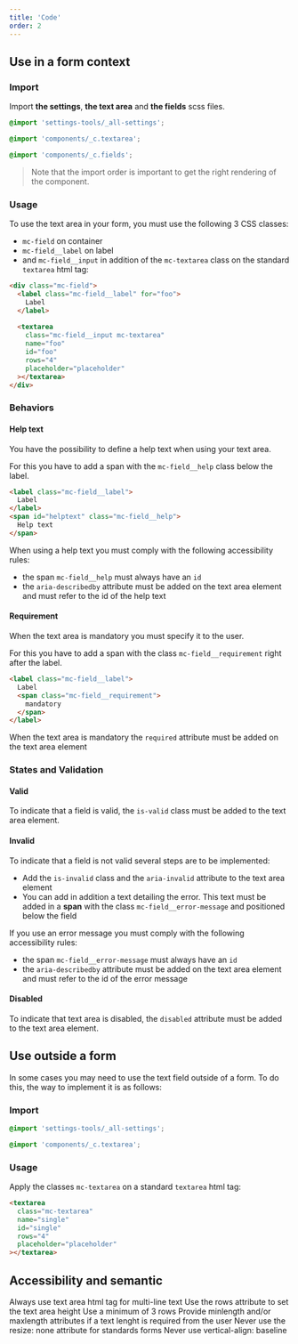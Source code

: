 ```yaml
---
title: 'Code'
order: 2
---
```


## Use in a form context

### Import

Import **the settings**, **the text area** and **the fields** scss files.


```scss
@import 'settings-tools/_all-settings';

@import 'components/_c.textarea';

@import 'components/_c.fields';
```

> Note that the import order is important to get the right rendering of the component.

### Usage

To use the text area in your form, you must use the following 3 CSS classes:

- `mc-field` on container
- `mc-field__label` on label
- and `mc-field__input` in addition of the `mc-textarea` class  on the standard `textarea` html tag:

```html
<div class="mc-field">
  <label class="mc-field__label" for="foo">
    Label
  </label>
  
  <textarea
    class="mc-field__input mc-textarea"
    name="foo"
    id="foo"
    rows="4"
    placeholder="placeholder"
  ></textarea>
</div>
```

<Preview path="default" />

### Behaviors

#### Help text

You have the possibility to define a help text when using your text area.

For this you have to add a span with the `mc-field__help` class below the label.

```html
<label class="mc-field__label">
  Label
</label>
<span id="helptext" class="mc-field__help">
  Help text
</span>
```

<Highlight theme="tips" title="Accessibility rules">

  When using a help text you must comply with the following accessibility rules:
  - the span `mc-field__help` must always have an `id`
  - the `aria-describedby` attribute must be added on the text area element and must refer to the id of the help text

</Highlight>

<Preview path="help-text" />

#### Requirement

When the text area is mandatory you must specify it to the user.

For this you have to add a span with the class `mc-field__requirement` right after the label.

```html
<label class="mc-field__label">
  Label
  <span class="mc-field__requirement">
    mandatory
  </span>
</label>
```

<Highlight theme="tips" title="Semantic rule">

  When the text area is mandatory the `required` attribute must be added on the text area element

</Highlight>

<Preview path="requirement" />

### States and Validation

#### Valid

To indicate that a field is valid, the `is-valid` class must be added to the text area element.

<Preview path="valid" />

#### Invalid

To indicate that a field is not valid several steps are to be implemented:

- Add the `is-invalid` class and the `aria-invalid` attribute to the text area element
- You can add in addition a text detailing the error. This text must be added in a **span** with the class `mc-field__error-message` and positioned below the field

<Highlight theme="tips" title="Accessibility rules">

  If you use an error message you must comply with the following accessibility rules:
  - the span `mc-field__error-message` must always have an `id`
  - the `aria-describedby` attribute must be added on the text area element and must refer to the id of the error message

</Highlight>

<Preview path="invalid" />

#### Disabled

To indicate that text area is disabled, the `disabled` attribute must be added to the text area element.

<Preview path="disabled" />

## Use outside a form

In some cases you may need to use the text field outside of a form. To do this, the way to implement it is as follows:

### Import

```scss
@import 'settings-tools/_all-settings';

@import 'components/_c.textarea';
```

### Usage

Apply the classes `mc-textarea` on a standard `textarea` html tag:

```html
<textarea
  class="mc-textarea"
  name="single"
  id="single"
  rows="4"
  placeholder="placeholder"
></textarea>
```

<Preview path="single" />

## Accessibility and semantic

<HintItem>
  Always use text area html tag for multi-line text
</HintItem>
<HintItem>
  Use the rows attribute to set the text area height
</HintItem>
<HintItem>
  Use a minimum of 3 rows
</HintItem>
<HintItem>
  Provide minlength and/or maxlength attributes if a text lenght is required from the user
</HintItem>
<HintItem dont>
  Never use the resize: none attribute for standards forms
</HintItem>
<HintItem dont>
  Never use vertical-align: baseline
</HintItem>
